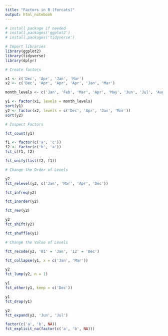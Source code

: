 ---
title: "Factors in R (forcats)"
output: html_notebook
---

```{r}
# install package if needed 
# install.packages('ggplot2')
# install.packages('tidyverse')
```

```{r}
# Import libraries
library(ggplot2)
library(tidyverse)
library(dplyr)

```

```{r}
# Create factors 

x1 <- c('Dec', 'Apr', 'Jan', 'Mar')
x2 <- c('Dec', 'Apr', 'Apr', 'Apr', 'Jan', 'Mar')

month_levels <- c('Jan', 'Feb', 'Mar', 'Apr', 'May', 'Jun', 'Jul', 'Aug', 'Sep', 'Oct', 'Nov', 'Dec')

y1 <- factor(x1, levels = month_levels)
sort(y1)
y2 <- factor(x2, levels = c('Dec', 'Apr', 'Jan', 'Mar'))
sort(y2)

```

```{r}
# Inspect Factors

fct_count(y1)

f1 <- factor(c('a', 'c'))
f2 <- factor(c('b', 'a'))
fct_c(f1, f2)

fct_unify(list(f2, f1))


```


```{r}
# Change the Order of Levels

y2
fct_relevel(y2, c('Jan', 'Mar', 'Apr', 'Dec'))

fct_infreq(y2)

fct_inorder(y2)

fct_rev(y2)

y2
fct_shift(y2)

fct_shuffle(y1)

```


```{r}
# Change the Value of Levels

fct_recode(y2, '01' = 'Jan', '12' = 'Dec')

fct_collapse(y1, x = c('Jan', 'Mar'))

y2 
fct_lump(y2, n = 1) 

y1
fct_other(y1, keep = c('Dec'))

y1 
fct_drop(y1) 

y2
fct_expand(y2, 'Jun', 'Jul')

factor(c('a', 'b', NA))
fct_explicit_na(factor(c('a', 'b', NA)))

```

